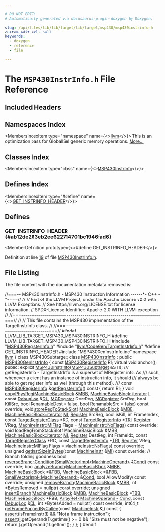 ```yaml
---

# DO NOT EDIT!
# Automatically generated via docusaurus-plugin-doxygen by Doxygen.

slug: /api/files/lib/lib/target/lib/target/msp430/msp430instrinfo-h
custom_edit_url: null
keywords:
  - doxygen
  - reference
  - file

---
```





# The `MSP430InstrInfo.h` File Reference

<DoxygenPage pluginConfig={pluginConfig}>



## Included Headers

<IncludesList>
<IncludesListItem
  filePath="MSP430RegisterInfo.h"
  permalink="/docs/api/files/lib/lib/target/lib/target/msp430/msp430registerinfo-h"
  isLocal="true" />
<IncludesListItem
  filePath="llvm/CodeGen/TargetInstrInfo.h"
  permalink="/docs/api/files/include/include/llvm/include/llvm/codegen/targetinstrinfo-h"
  isLocal="true" />
<IncludesListItem
  filePath="MSP430GenInstrInfo.inc"
  permalink=""
  isLocal="true" />
</IncludesList>

## Namespaces Index

<MembersIndex>

<MembersIndexItem
  type="namespace"
  name={<><a href="/docs/api/namespaces/llvm">llvm</a></>}>
This is an optimization pass for GlobalISel generic memory operations. <a href="/docs/api/namespaces/llvm/#details">More...</a>
</MembersIndexItem>

</MembersIndex>

## Classes Index

<MembersIndex>

<MembersIndexItem
  type="class"
  name={<><a href="/docs/api/classes/llvm/msp430instrinfo">MSP430InstrInfo</a></>}>
</MembersIndexItem>

</MembersIndex>

## Defines Index

<MembersIndex>

<MembersIndexItem
  type="#define"
  name={<><a href="#ab12de263eb2ee622714701bc1946fad6">GET&#95;INSTRINFO&#95;HEADER</a></>}>
</MembersIndexItem>

</MembersIndex>


<SectionDefinition>

## Defines

### GET&#95;INSTRINFO&#95;HEADER {#ab12de263eb2ee622714701bc1946fad6}

<MemberDefinition
  prototype={<>#define GET&#95;INSTRINFO&#95;HEADER</>}>

Definition at line <a href="#l00019">19</a> of file <a href="/docs/api/files/lib/lib/target/lib/target/msp430/msp430instrinfo-h">MSP430InstrInfo.h</a>.
</MemberDefinition>

</SectionDefinition>

## File Listing

The file content with the documentation metadata removed is:

<ProgramListing>

<Link id="l00001" /><CodeLine lineNumber="1"><span class="doxyHighlightComment">//===-- MSP430InstrInfo.h - MSP430 Instruction Information ------&#42;- C++ -&#42;-===//</span></CodeLine>
<Link id="l00002" /><CodeLine lineNumber="2"><span class="doxyHighlightComment">//</span></CodeLine>
<Link id="l00003" /><CodeLine lineNumber="3"><span class="doxyHighlightComment">// Part of the LLVM Project, under the Apache License v2.0 with LLVM Exceptions.</span></CodeLine>
<Link id="l00004" /><CodeLine lineNumber="4"><span class="doxyHighlightComment">// See https://llvm.org/LICENSE.txt for license information.</span></CodeLine>
<Link id="l00005" /><CodeLine lineNumber="5"><span class="doxyHighlightComment">// SPDX-License-Identifier: Apache-2.0 WITH LLVM-exception</span></CodeLine>
<Link id="l00006" /><CodeLine lineNumber="6"><span class="doxyHighlightComment">//</span></CodeLine>
<Link id="l00007" /><CodeLine lineNumber="7"><span class="doxyHighlightComment">//===----------------------------------------------------------------------===//</span></CodeLine>
<Link id="l00008" /><CodeLine lineNumber="8"><span class="doxyHighlightComment">//</span></CodeLine>
<Link id="l00009" /><CodeLine lineNumber="9"><span class="doxyHighlightComment">// This file contains the MSP430 implementation of the TargetInstrInfo class.</span></CodeLine>
<Link id="l00010" /><CodeLine lineNumber="10"><span class="doxyHighlightComment">//</span></CodeLine>
<Link id="l00011" /><CodeLine lineNumber="11"><span class="doxyHighlightComment">//===----------------------------------------------------------------------===//</span></CodeLine>
<Link id="l00012" /><CodeLine lineNumber="12"></CodeLine>
<Link id="l00013" /><CodeLine lineNumber="13"><span class="doxyHighlightPreprocessor">#ifndef LLVM&#95;LIB&#95;TARGET&#95;MSP430&#95;MSP430INSTRINFO&#95;H</span></CodeLine>
<Link id="l00014" /><CodeLine lineNumber="14"><span class="doxyHighlightPreprocessor">#define LLVM&#95;LIB&#95;TARGET&#95;MSP430&#95;MSP430INSTRINFO&#95;H</span></CodeLine>
<Link id="l00015" /><CodeLine lineNumber="15"></CodeLine>
<Link id="l00016" /><CodeLine lineNumber="16"><span class="doxyHighlightPreprocessor">#include &quot;<a href="/docs/api/files/lib/lib/target/lib/target/msp430/msp430registerinfo-h">MSP430RegisterInfo.h</a>&quot;</span></CodeLine>
<Link id="l00017" /><CodeLine lineNumber="17"><span class="doxyHighlightPreprocessor">#include &quot;<a href="/docs/api/files/include/include/llvm/include/llvm/codegen/targetinstrinfo-h">llvm/CodeGen/TargetInstrInfo.h</a>&quot;</span></CodeLine>
<Link id="l00018" /><CodeLine lineNumber="18"></CodeLine>
<Link id="l00019" /><CodeLine lineNumber="19" lineLink="#ab12de263eb2ee622714701bc1946fad6"><span class="doxyHighlightPreprocessor">#define GET&#95;INSTRINFO&#95;HEADER</span></CodeLine>
<Link id="l00020" /><CodeLine lineNumber="20"><span class="doxyHighlightPreprocessor">#include &quot;MSP430GenInstrInfo.inc&quot;</span></CodeLine>
<Link id="l00021" /><CodeLine lineNumber="21"></CodeLine>
<Link id="l00022" /><CodeLine lineNumber="22"><span class="doxyHighlightKeyword">namespace </span><span class="doxyHighlight"><a href="/docs/api/namespaces/llvm">llvm</a> &#123;</span></CodeLine>
<Link id="l00023" /><CodeLine lineNumber="23"></CodeLine>
<Link id="l00024" /><CodeLine lineNumber="24"><span class="doxyHighlightKeyword">class </span><span class="doxyHighlight">MSP430Subtarget;</span></CodeLine>
<Link id="l00025" /><CodeLine lineNumber="25"></CodeLine>
<Link id="l00026" /><CodeLine lineNumber="26" lineLink="/docs/api/classes/llvm/msp430instrinfo"><span class="doxyHighlightKeyword">class </span><span class="doxyHighlight"><a href="/docs/api/classes/llvm/msp430instrinfo/#a4fe3aa1cb82af67114e6f9d9f1d6eacf">MSP430InstrInfo</a> : </span><span class="doxyHighlightKeyword">public</span><span class="doxyHighlight"> <a href="/docs/api/classes/msp430geninstrinfo">MSP430GenInstrInfo</a> &#123;</span></CodeLine>
<Link id="l00027" /><CodeLine lineNumber="27"><span class="doxyHighlight">  </span><span class="doxyHighlightKeyword">const</span><span class="doxyHighlight"> <a href="/docs/api/classes/llvm/msp430registerinfo">MSP430RegisterInfo</a> RI;</span></CodeLine>
<Link id="l00028" /><CodeLine lineNumber="28"><span class="doxyHighlight">  </span><span class="doxyHighlightKeyword">virtual</span><span class="doxyHighlight"> </span><span class="doxyHighlightKeywordType">void</span><span class="doxyHighlight"> anchor();</span></CodeLine>
<Link id="l00029" /><CodeLine lineNumber="29"><span class="doxyHighlightKeyword">public</span><span class="doxyHighlight">:</span></CodeLine>
<Link id="l00030" /><CodeLine lineNumber="30"><span class="doxyHighlight">  </span><span class="doxyHighlightKeyword">explicit</span><span class="doxyHighlight"> <a href="/docs/api/classes/llvm/msp430instrinfo/#a4fe3aa1cb82af67114e6f9d9f1d6eacf">MSP430InstrInfo</a>(<a href="/docs/api/classes/llvm/msp430subtarget">MSP430Subtarget</a> &amp;STI);</span></CodeLine>
<Link id="l00031" /><CodeLine lineNumber="31"></CodeLine>
<Link id="l00032" /><CodeLine lineNumber="32"><span class="doxyHighlightComment">  /// getRegisterInfo - TargetInstrInfo is a superset of MRegister info.  As</span></CodeLine>
<Link id="l00033" /><CodeLine lineNumber="33"><span class="doxyHighlightComment">  /// such, whenever a client has an instance of instruction info, it should</span></CodeLine>
<Link id="l00034" /><CodeLine lineNumber="34"><span class="doxyHighlightComment">  /// always be able to get register info as well (through this method).</span></CodeLine>
<Link id="l00035" /><CodeLine lineNumber="35"><span class="doxyHighlightComment">  ///</span></CodeLine>
<Link id="l00036" /><CodeLine lineNumber="36" lineLink="/docs/api/classes/llvm/msp430instrinfo/#a99c1f2e1b575623121d0a766bdf4fa40"><span class="doxyHighlight">  </span><span class="doxyHighlightKeyword">const</span><span class="doxyHighlight"> <a href="/docs/api/classes/llvm/msp430registerinfo">MSP430RegisterInfo</a> &amp;<a href="/docs/api/classes/llvm/msp430instrinfo/#a99c1f2e1b575623121d0a766bdf4fa40">getRegisterInfo</a>()</span><span class="doxyHighlightKeyword"> const </span><span class="doxyHighlight">&#123; </span><span class="doxyHighlightKeywordFlow">return</span><span class="doxyHighlight"> RI; &#125;</span></CodeLine>
<Link id="l00037" /><CodeLine lineNumber="37"></CodeLine>
<Link id="l00038" /><CodeLine lineNumber="38"><span class="doxyHighlight">  </span><span class="doxyHighlightKeywordType">void</span><span class="doxyHighlight"> <a href="/docs/api/classes/llvm/msp430instrinfo/#aa33d04c71419c4cd5825c3cedeee8f4c">copyPhysReg</a>(<a href="/docs/api/classes/llvm/machinebasicblock">MachineBasicBlock</a> &amp;<a href="/docs/api/files/lib/lib/target/lib/target/arm/armslshardening-cpp/#a5958512eae2979bd2eb383977996a600">MBB</a>, <a href="/docs/api/classes/llvm/machinebasicblock/#ae34c996b58df9b9ce6695a0c8b70c533">MachineBasicBlock::iterator</a> <a href="/docs/api/files/lib/lib/support/md5-cpp/#ac0eafdc9ee161b71e7af98af736952fd">I</a>,</span></CodeLine>
<Link id="l00039" /><CodeLine lineNumber="39"><span class="doxyHighlight">                   </span><span class="doxyHighlightKeyword">const</span><span class="doxyHighlight"> <a href="/docs/api/classes/llvm/debugloc">DebugLoc</a> &amp;<a href="/docs/api/files/lib/lib/target/lib/target/arm/armslshardening-cpp/#ad467c4ab9119043f9b7750ab986be61a">DL</a>, <a href="/docs/api/classes/llvm/mcregister">MCRegister</a> DestReg, <a href="/docs/api/classes/llvm/mcregister">MCRegister</a> SrcReg,</span></CodeLine>
<Link id="l00040" /><CodeLine lineNumber="40"><span class="doxyHighlight">                   </span><span class="doxyHighlightKeywordType">bool</span><span class="doxyHighlight"> KillSrc, </span><span class="doxyHighlightKeywordType">bool</span><span class="doxyHighlight"> RenamableDest = </span><span class="doxyHighlightKeyword">false</span><span class="doxyHighlight">,</span></CodeLine>
<Link id="l00041" /><CodeLine lineNumber="41"><span class="doxyHighlight">                   </span><span class="doxyHighlightKeywordType">bool</span><span class="doxyHighlight"> RenamableSrc = </span><span class="doxyHighlightKeyword">false</span><span class="doxyHighlight">) </span><span class="doxyHighlightKeyword">const override</span><span class="doxyHighlight">;</span></CodeLine>
<Link id="l00042" /><CodeLine lineNumber="42"></CodeLine>
<Link id="l00043" /><CodeLine lineNumber="43"><span class="doxyHighlight">  </span><span class="doxyHighlightKeywordType">void</span><span class="doxyHighlight"> <a href="/docs/api/classes/llvm/msp430instrinfo/#ae215353a37be6d2f533a4858bd96be74">storeRegToStackSlot</a>(</span></CodeLine>
<Link id="l00044" /><CodeLine lineNumber="44"><span class="doxyHighlight">      <a href="/docs/api/classes/llvm/machinebasicblock">MachineBasicBlock</a> &amp;<a href="/docs/api/files/lib/lib/target/lib/target/arm/armslshardening-cpp/#a5958512eae2979bd2eb383977996a600">MBB</a>, <a href="/docs/api/classes/llvm/machinebasicblock/#ae34c996b58df9b9ce6695a0c8b70c533">MachineBasicBlock::iterator</a> <a href="/docs/api/files/lib/lib/codegen/lib/codegen/globalisel/irtranslator-cpp/#abe44dfdea65b4f7e11e0a608ab708b76">MI</a>, <a href="/docs/api/classes/llvm/register">Register</a> SrcReg,</span></CodeLine>
<Link id="l00045" /><CodeLine lineNumber="45"><span class="doxyHighlight">      </span><span class="doxyHighlightKeywordType">bool</span><span class="doxyHighlight"> isKill, </span><span class="doxyHighlightKeywordType">int</span><span class="doxyHighlight"> FrameIndex, </span><span class="doxyHighlightKeyword">const</span><span class="doxyHighlight"> <a href="/docs/api/classes/llvm/targetregisterclass">TargetRegisterClass</a> &#42;RC,</span></CodeLine>
<Link id="l00046" /><CodeLine lineNumber="46"><span class="doxyHighlight">      </span><span class="doxyHighlightKeyword">const</span><span class="doxyHighlight"> <a href="/docs/api/classes/llvm/targetregisterinfo">TargetRegisterInfo</a> &#42;<a href="/docs/api/files/lib/lib/codegen/machinesink-cpp/#a0f36ed1bc17fc1aa97fe291c439a0698">TRI</a>, <a href="/docs/api/classes/llvm/register">Register</a> VReg,</span></CodeLine>
<Link id="l00047" /><CodeLine lineNumber="47"><span class="doxyHighlight">      <a href="/docs/api/classes/llvm/machineinstr/#aafacf84de1cb994a92dc045f4aa1d518">MachineInstr::MIFlag</a> Flags = <a href="/docs/api/classes/llvm/machineinstr/#aafacf84de1cb994a92dc045f4aa1d518a75967179a013c48b7d5b1690cb0b47cc">MachineInstr::NoFlags</a>) </span><span class="doxyHighlightKeyword">const override</span><span class="doxyHighlight">;</span></CodeLine>
<Link id="l00048" /><CodeLine lineNumber="48"><span class="doxyHighlight">  </span><span class="doxyHighlightKeywordType">void</span><span class="doxyHighlight"> <a href="/docs/api/classes/llvm/msp430instrinfo/#a3a04d16772e68de8d911d305070f0e0b">loadRegFromStackSlot</a>(</span></CodeLine>
<Link id="l00049" /><CodeLine lineNumber="49"><span class="doxyHighlight">      <a href="/docs/api/classes/llvm/machinebasicblock">MachineBasicBlock</a> &amp;<a href="/docs/api/files/lib/lib/target/lib/target/arm/armslshardening-cpp/#a5958512eae2979bd2eb383977996a600">MBB</a>, <a href="/docs/api/classes/llvm/machinebasicblock/#ae34c996b58df9b9ce6695a0c8b70c533">MachineBasicBlock::iterator</a> <a href="/docs/api/files/lib/lib/codegen/lib/codegen/globalisel/irtranslator-cpp/#abe44dfdea65b4f7e11e0a608ab708b76">MI</a>, <a href="/docs/api/classes/llvm/register">Register</a> DestReg,</span></CodeLine>
<Link id="l00050" /><CodeLine lineNumber="50"><span class="doxyHighlight">      </span><span class="doxyHighlightKeywordType">int</span><span class="doxyHighlight"> FrameIdx, </span><span class="doxyHighlightKeyword">const</span><span class="doxyHighlight"> <a href="/docs/api/classes/llvm/targetregisterclass">TargetRegisterClass</a> &#42;RC,</span></CodeLine>
<Link id="l00051" /><CodeLine lineNumber="51"><span class="doxyHighlight">      </span><span class="doxyHighlightKeyword">const</span><span class="doxyHighlight"> <a href="/docs/api/classes/llvm/targetregisterinfo">TargetRegisterInfo</a> &#42;<a href="/docs/api/files/lib/lib/codegen/machinesink-cpp/#a0f36ed1bc17fc1aa97fe291c439a0698">TRI</a>, <a href="/docs/api/classes/llvm/register">Register</a> VReg,</span></CodeLine>
<Link id="l00052" /><CodeLine lineNumber="52"><span class="doxyHighlight">      <a href="/docs/api/classes/llvm/machineinstr/#aafacf84de1cb994a92dc045f4aa1d518">MachineInstr::MIFlag</a> Flags = <a href="/docs/api/classes/llvm/machineinstr/#aafacf84de1cb994a92dc045f4aa1d518a75967179a013c48b7d5b1690cb0b47cc">MachineInstr::NoFlags</a>) </span><span class="doxyHighlightKeyword">const override</span><span class="doxyHighlight">;</span></CodeLine>
<Link id="l00053" /><CodeLine lineNumber="53"></CodeLine>
<Link id="l00054" /><CodeLine lineNumber="54"><span class="doxyHighlight">  </span><span class="doxyHighlightKeywordType">unsigned</span><span class="doxyHighlight"> <a href="/docs/api/classes/llvm/msp430instrinfo/#a7d0ea970ec4a5d5cb4e1d1391a2bc7af">getInstSizeInBytes</a>(</span><span class="doxyHighlightKeyword">const</span><span class="doxyHighlight"> <a href="/docs/api/classes/llvm/machineinstr">MachineInstr</a> &amp;<a href="/docs/api/files/lib/lib/codegen/lib/codegen/globalisel/irtranslator-cpp/#abe44dfdea65b4f7e11e0a608ab708b76">MI</a>) </span><span class="doxyHighlightKeyword">const override</span><span class="doxyHighlight">;</span></CodeLine>
<Link id="l00055" /><CodeLine lineNumber="55"></CodeLine>
<Link id="l00056" /><CodeLine lineNumber="56"><span class="doxyHighlight">  </span><span class="doxyHighlightComment">// Branch folding goodness</span></CodeLine>
<Link id="l00057" /><CodeLine lineNumber="57"><span class="doxyHighlight">  </span><span class="doxyHighlightKeywordType">bool</span></CodeLine>
<Link id="l00058" /><CodeLine lineNumber="58"><span class="doxyHighlight">  <a href="/docs/api/classes/llvm/msp430instrinfo/#a4e714a9739ff04c7f9a2d28f997843a6">reverseBranchCondition</a>(<a href="/docs/api/classes/llvm/smallvectorimpl">SmallVectorImpl&lt;MachineOperand&gt;</a> &amp;<a href="/docs/api/files/lib/lib/target/lib/target/riscv/riscvredundantcopyelimination-cpp/#a193847098793cdbab306803186676899">Cond</a>) </span><span class="doxyHighlightKeyword">const override</span><span class="doxyHighlight">;</span></CodeLine>
<Link id="l00059" /><CodeLine lineNumber="59"><span class="doxyHighlight">  </span><span class="doxyHighlightKeywordType">bool</span><span class="doxyHighlight"> <a href="/docs/api/classes/llvm/msp430instrinfo/#aa62ebce075bb748470a41fdfeffe7532">analyzeBranch</a>(<a href="/docs/api/classes/llvm/machinebasicblock">MachineBasicBlock</a> &amp;<a href="/docs/api/files/lib/lib/target/lib/target/arm/armslshardening-cpp/#a5958512eae2979bd2eb383977996a600">MBB</a>, <a href="/docs/api/classes/llvm/machinebasicblock">MachineBasicBlock</a> &#42;&amp;<a href="/docs/api/files/lib/lib/target/lib/target/riscv/riscvredundantcopyelimination-cpp/#a1441f79530bc7f3a89118bb8067eac69">TBB</a>,</span></CodeLine>
<Link id="l00060" /><CodeLine lineNumber="60"><span class="doxyHighlight">                     <a href="/docs/api/classes/llvm/machinebasicblock">MachineBasicBlock</a> &#42;&amp;FBB,</span></CodeLine>
<Link id="l00061" /><CodeLine lineNumber="61"><span class="doxyHighlight">                     <a href="/docs/api/classes/llvm/smallvectorimpl">SmallVectorImpl&lt;MachineOperand&gt;</a> &amp;<a href="/docs/api/files/lib/lib/target/lib/target/riscv/riscvredundantcopyelimination-cpp/#a193847098793cdbab306803186676899">Cond</a>,</span></CodeLine>
<Link id="l00062" /><CodeLine lineNumber="62"><span class="doxyHighlight">                     </span><span class="doxyHighlightKeywordType">bool</span><span class="doxyHighlight"> AllowModify) </span><span class="doxyHighlightKeyword">const override</span><span class="doxyHighlight">;</span></CodeLine>
<Link id="l00063" /><CodeLine lineNumber="63"></CodeLine>
<Link id="l00064" /><CodeLine lineNumber="64"><span class="doxyHighlight">  </span><span class="doxyHighlightKeywordType">unsigned</span><span class="doxyHighlight"> <a href="/docs/api/classes/llvm/msp430instrinfo/#af938ae502f6cd8999ab7bf15c1b404f4">removeBranch</a>(<a href="/docs/api/classes/llvm/machinebasicblock">MachineBasicBlock</a> &amp;<a href="/docs/api/files/lib/lib/target/lib/target/arm/armslshardening-cpp/#a5958512eae2979bd2eb383977996a600">MBB</a>,</span></CodeLine>
<Link id="l00065" /><CodeLine lineNumber="65"><span class="doxyHighlight">                        </span><span class="doxyHighlightKeywordType">int</span><span class="doxyHighlight"> &#42;BytesRemoved = </span><span class="doxyHighlightKeyword">nullptr</span><span class="doxyHighlight">) </span><span class="doxyHighlightKeyword">const override</span><span class="doxyHighlight">;</span></CodeLine>
<Link id="l00066" /><CodeLine lineNumber="66"><span class="doxyHighlight">  </span><span class="doxyHighlightKeywordType">unsigned</span><span class="doxyHighlight"> <a href="/docs/api/classes/llvm/msp430instrinfo/#a4c21224e6322bedc01805410f79a6699">insertBranch</a>(<a href="/docs/api/classes/llvm/machinebasicblock">MachineBasicBlock</a> &amp;<a href="/docs/api/files/lib/lib/target/lib/target/arm/armslshardening-cpp/#a5958512eae2979bd2eb383977996a600">MBB</a>, <a href="/docs/api/classes/llvm/machinebasicblock">MachineBasicBlock</a> &#42;<a href="/docs/api/files/lib/lib/target/lib/target/riscv/riscvredundantcopyelimination-cpp/#a1441f79530bc7f3a89118bb8067eac69">TBB</a>,</span></CodeLine>
<Link id="l00067" /><CodeLine lineNumber="67"><span class="doxyHighlight">                        <a href="/docs/api/classes/llvm/machinebasicblock">MachineBasicBlock</a> &#42;FBB, <a href="/docs/api/classes/llvm/arrayref">ArrayRef&lt;MachineOperand&gt;</a> <a href="/docs/api/files/lib/lib/target/lib/target/riscv/riscvredundantcopyelimination-cpp/#a193847098793cdbab306803186676899">Cond</a>,</span></CodeLine>
<Link id="l00068" /><CodeLine lineNumber="68"><span class="doxyHighlight">                        </span><span class="doxyHighlightKeyword">const</span><span class="doxyHighlight"> <a href="/docs/api/classes/llvm/debugloc">DebugLoc</a> &amp;<a href="/docs/api/files/lib/lib/target/lib/target/arm/armslshardening-cpp/#ad467c4ab9119043f9b7750ab986be61a">DL</a>,</span></CodeLine>
<Link id="l00069" /><CodeLine lineNumber="69"><span class="doxyHighlight">                        </span><span class="doxyHighlightKeywordType">int</span><span class="doxyHighlight"> &#42;BytesAdded = </span><span class="doxyHighlightKeyword">nullptr</span><span class="doxyHighlight">) </span><span class="doxyHighlightKeyword">const override</span><span class="doxyHighlight">;</span></CodeLine>
<Link id="l00070" /><CodeLine lineNumber="70"></CodeLine>
<Link id="l00071" /><CodeLine lineNumber="71" lineLink="/docs/api/classes/llvm/msp430instrinfo/#ae59ab5859ca29a377152f303f810c2b9"><span class="doxyHighlight">  int64&#95;t <a href="/docs/api/classes/llvm/msp430instrinfo/#ae59ab5859ca29a377152f303f810c2b9">getFramePoppedByCallee</a>(</span><span class="doxyHighlightKeyword">const</span><span class="doxyHighlight"> <a href="/docs/api/classes/llvm/machineinstr">MachineInstr</a> &amp;<a href="/docs/api/files/lib/lib/support/md5-cpp/#ac0eafdc9ee161b71e7af98af736952fd">I</a>)</span><span class="doxyHighlightKeyword"> const </span><span class="doxyHighlight">&#123;</span></CodeLine>
<Link id="l00072" /><CodeLine lineNumber="72"><span class="doxyHighlight">    <a href="/docs/api/files/lib/lib/target/lib/target/amdgpu/silowercontrolflow-cpp/#a4868c5d81c5ccc98c47aeab6244346a0">assert</a>(isFrameInstr(<a href="/docs/api/files/lib/lib/support/md5-cpp/#ac0eafdc9ee161b71e7af98af736952fd">I</a>) &amp;&amp; </span><span class="doxyHighlightStringLiteral">&quot;Not a frame instruction&quot;</span><span class="doxyHighlight">);</span></CodeLine>
<Link id="l00073" /><CodeLine lineNumber="73"><span class="doxyHighlight">    <a href="/docs/api/files/lib/lib/target/lib/target/amdgpu/silowercontrolflow-cpp/#a4868c5d81c5ccc98c47aeab6244346a0">assert</a>(<a href="/docs/api/files/lib/lib/support/md5-cpp/#ac0eafdc9ee161b71e7af98af736952fd">I</a>.getOperand(1).getImm() &gt;= 0 &amp;&amp; </span><span class="doxyHighlightStringLiteral">&quot;Size must not be negative&quot;</span><span class="doxyHighlight">);</span></CodeLine>
<Link id="l00074" /><CodeLine lineNumber="74"><span class="doxyHighlight">    </span><span class="doxyHighlightKeywordFlow">return</span><span class="doxyHighlight"> <a href="/docs/api/files/lib/lib/support/md5-cpp/#ac0eafdc9ee161b71e7af98af736952fd">I</a>.getOperand(1).getImm();</span></CodeLine>
<Link id="l00075" /><CodeLine lineNumber="75"><span class="doxyHighlight">  &#125;</span></CodeLine>
<Link id="l00076" /><CodeLine lineNumber="76"><span class="doxyHighlight">&#125;;</span></CodeLine>
<Link id="l00077" /><CodeLine lineNumber="77"></CodeLine>
<Link id="l00078" /><CodeLine lineNumber="78"><span class="doxyHighlight">&#125;</span></CodeLine>
<Link id="l00079" /><CodeLine lineNumber="79"></CodeLine>
<Link id="l00080" /><CodeLine lineNumber="80"><span class="doxyHighlightPreprocessor">#endif</span></CodeLine>

</ProgramListing>


</DoxygenPage>
